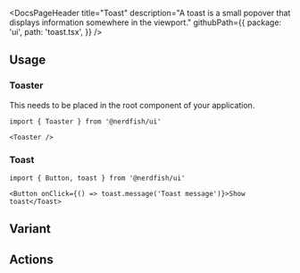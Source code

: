 <DocsPageHeader
	title="Toast"
	description="A toast is a small popover that displays information somewhere in the viewport."
	githubPath={{
		package: 'ui',
		path: 'toast.tsx',
	}}
/>

<ComponentExample src="/src/app/docs/components/toast/example/index.ts">
	<ToastExample />
</ComponentExample>

## Usage

### Toaster

This needs to be placed in the root component of your application.

```tsx
import { Toaster } from '@nerdfish/ui'
```

```tsx
<Toaster />
```

### Toast

```tsx
import { Button, toast } from '@nerdfish/ui'
```

```tsx
<Button onClick={() => toast.message('Toast message')}>Show toast</Toast>
```

## Variant

<ComponentExample src="/src/app/docs/components/toast/example/variant.tsx">
	<ToastVariantExample />
</ComponentExample>

## Actions

<ComponentExample src="/src/app/docs/components/toast/example/action.tsx">
	<ToastActionExample />
</ComponentExample>
